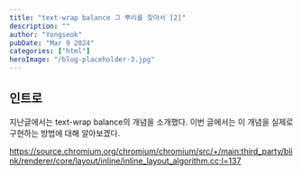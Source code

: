 ```yaml
---
title: "text-wrap balance 그 뿌리를 찾아서 [2]"
description: ""
author: "Yongseok"
pubDate: "Mar 9 2024"
categories: ["html"]
heroImage: "/blog-placeholder-3.jpg"
---
```


## 인트로

<LinkPreview src="https://yongsk0066.github.io/blog/text-wrap-balance-%EA%B7%B8-%EB%BF%8C%EB%A6%AC%EB%A5%BC-%EC%B0%BE%EC%95%84%EC%84%9C-1/" />

지난글에서는 text-wrap balance의 개념을 소개했다. 이번 글에서는 이 개념을 실제로 구현하는 방법에 대해 알아보겠다.


https://source.chromium.org/chromium/chromium/src/+/main:third_party/blink/renderer/core/layout/inline/inline_layout_algorithm.cc;l=137




